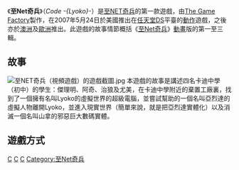 {{noteTA
|G1=Games
|G2=CodeLyoko
}}
{{Infobox VG
| title = 至Net奇兵
| english = Code Lyoko
| image = File:Code Lyoko game.jpg
| developer = DC Studios
| publisher = The Game Factory
| released = {{Vgrelease|NA|2007年5月15日|AU|2007年6月14日|EU|2007年11月16日}}
| genre = [[動作角色扮演遊戲|動作角色扮演]]
| modes = [[單人遊戲|單人遊戲]]
| platforms= [[任天堂DS|任天堂DS]]
}}
《'''至Net奇兵'''》（''Code -{Lyoko}-''）是[[至NET奇兵|至NET奇兵]]的第一款遊戲，由[[The_Game_Factory|The Game Factory]]製作，在2007年5月24日於美國推出在[[任天堂DS|任天堂DS]]平臺的[[動作遊戲|動作]]遊戲，之後亦於[[澳洲|澳洲]]及[[歐洲|歐洲]]推出。此遊戲的故事情節概括《[[至Net奇兵|至Net奇兵]]》[[動畫|動畫]]版的第一至三輯。

== 故事 ==
[[File:至NET奇兵（視頻遊戲）的遊戲截圖.jpg|left]]
本遊戲的故事是講述四名卡迪中學（初中）的學生：傑理明、阿奇、治狼及尤美，在卡迪中學附近的棄置工廠裏，找到了一個擁有名叫Lyoko的虛擬世界的超級電腦，並嘗試幫助的一個名叫亞烈達的虛擬人物離開Lyoko，並進入現實世界（簡單來說，就是把亞烈達實體化）以及消滅一個名叫山拿的邪惡巨大數碼實體。

== 遊戲方式 ==

{{至Net奇兵}}

[[Category:2007年电子游戏|C]]
[[Category:任天堂DS独占游戏|C]]
[[Category:動作角色扮演遊戲|C]]
[[Category:至Net奇兵|Category:至Net奇兵]]